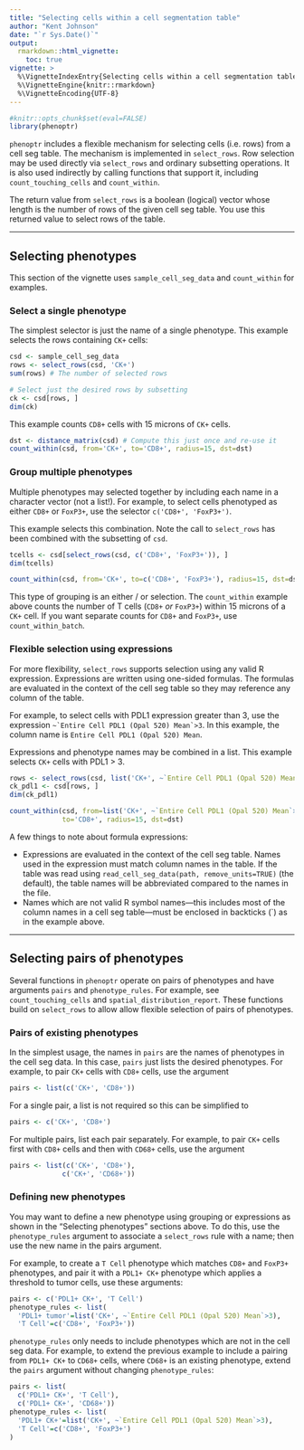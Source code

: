 ```yaml
---
title: "Selecting cells within a cell segmentation table"
author: "Kent Johnson"
date: "`r Sys.Date()`"
output:
  rmarkdown::html_vignette:
    toc: true
vignette: >
  %\VignetteIndexEntry{Selecting cells within a cell segmentation table}
  %\VignetteEngine{knitr::rmarkdown}
  %\VignetteEncoding{UTF-8}
---
```


```r
#knitr::opts_chunk$set(eval=FALSE)
library(phenoptr)
```

`phenoptr` includes a flexible mechanism for selecting cells (i.e. rows) from a
cell seg table. The mechanism is implemented in `select_rows`. Row selection
may be used directly via `select_rows` and ordinary subsetting operations. It is 
also used indirectly by calling functions that support it, 
including `count_touching_cells` and `count_within`.

The return value from `select_rows` is a boolean (logical) vector whose 
length is the number of rows of the given cell seg table. 
You use this returned
value to select rows of the table. 

----

## Selecting phenotypes

This section of the vignette uses `sample_cell_seg_data` and 
`count_within` for examples.

### Select a single phenotype

The simplest selector is just the name of a single phenotype. This example
selects the rows containing `CK+` cells:

```r
csd <- sample_cell_seg_data
rows <- select_rows(csd, 'CK+')
sum(rows) # The number of selected rows

# Select just the desired rows by subsetting
ck <- csd[rows, ]
dim(ck)
```

This example counts `CD8+` cells with 15 microns of `CK+` cells.

```r
dst <- distance_matrix(csd) # Compute this just once and re-use it
count_within(csd, from='CK+', to='CD8+', radius=15, dst=dst)
```

### Group multiple phenotypes

Multiple phenotypes may selected together by including each name in a 
character vector (not a list!).
For example, to select cells phenotyped as either 
`CD8+` or `FoxP3+`,
use the selector `c('CD8+', 'FoxP3+')`.

This example selects this combination. Note the call to `select_rows`
has been combined with the subsetting of `csd`.

```r
tcells <- csd[select_rows(csd, c('CD8+', 'FoxP3+')), ]
dim(tcells)

count_within(csd, from='CK+', to=c('CD8+', 'FoxP3+'), radius=15, dst=dst)
```

This type of grouping is an either / or selection. The `count_within` 
example above counts the number of T cells (`CD8+` _or_ `FoxP3+`) 
within 15 microns of a `CK+`
cell. If you want separate counts for `CD8+` and `FoxP3+`, use
`count_within_batch`.

### Flexible selection using expressions

For more flexibility, `select_rows` supports selection using any valid
R expression. Expressions are written using one-sided formulas. 
The formulas are evaluated in the context
of the cell seg table so they may reference any column of the table.

For example, to select cells with PDL1 expression greater than 3, use
the expression ``~`Entire Cell PDL1 (Opal 520) Mean`>3``. 
In this example, the column name is `Entire Cell PDL1 (Opal 520) Mean`.

Expressions and phenotype names may be combined in a list. This example
selects `CK+` cells with PDL1 > 3.

```r
rows <- select_rows(csd, list('CK+', ~`Entire Cell PDL1 (Opal 520) Mean`>3))
ck_pdl1 <- csd[rows, ]
dim(ck_pdl1)

count_within(csd, from=list('CK+', ~`Entire Cell PDL1 (Opal 520) Mean`>3), 
             to='CD8+', radius=15, dst=dst)
```

A few things to note about formula expressions:

- Expressions are evaluated in the context of the cell seg table. Names
  used in the expression must match column names in the table. If the table
  was read using `read_cell_seg_data(path, remove_units=TRUE)` (the default),
  the table names will be abbreviated compared to the names in the file.
- Names which are not valid R symbol names---this includes most of the column
  names in a cell seg table---must be enclosed in backticks (`) as
  in the example above.
  
----

## Selecting pairs of phenotypes

Several functions in `phenoptr` operate on pairs of phenotypes 
and have arguments
`pairs` and `phenotype_rules`. For example, see `count_touching_cells`
and `spatial_distribution_report`.
These functions build on `select_rows` to
allow allow flexible selection of pairs of phenotypes. 

### Pairs of existing phenotypes

In the simplest usage, the names in `pairs` are the names of phenotypes in
the cell seg data. In this case, `pairs` just lists the desired phenotypes.
For example, to pair `CK+` cells with `CD8+` cells, use the argument

```r
pairs <- list(c('CK+', 'CD8+'))
```

For a single pair, a list is not required so this can be simplified to

```r
pairs <- c('CK+', 'CD8+')
```

For multiple pairs, list each pair separately. For example, to pair `CK+` 
cells first with `CD8+` cells and then with `CD68+` cells, use the argument

```r
pairs <- list(c('CK+', 'CD8+'),
             c('CK+', 'CD68+'))
```

### Defining new phenotypes

You may want to define a new phenotype using grouping or expressions as shown 
in the "Selecting phenotypes" sections above. To do
this, use the `phenotype_rules` argument to associate a `select_rows` rule
with a name; then use the new name in the pairs argument.

For example, to create a `T Cell` phenotype which matches `CD8+` and `FoxP3+`
phenotypes, and pair it with a `PDL1+ CK+` phenotype which 
applies a threshold to
tumor cells, use these arguments:

```r
pairs <- c('PDL1+ CK+', 'T Cell')
phenotype_rules <- list(
  'PDL1+ tumor'=list('CK+', ~`Entire Cell PDL1 (Opal 520) Mean`>3),
  'T Cell'=c('CD8+', 'FoxP3+'))
```

`phenotype_rules` only needs to include phenotypes which are not in the cell
seg data. For example, to extend the previous example to include a pairing
from `PDL1+ CK+` to `CD68+` cells, where `CD68+` is an existing phenotype,
extend the `pairs` argument without changing `phenotype_rules`:


```r
pairs <- list(
  c('PDL1+ CK+', 'T Cell'),
  c('PDL1+ CK+', 'CD68+'))
phenotype_rules <- list(
  'PDL1+ CK+'=list('CK+', ~`Entire Cell PDL1 (Opal 520) Mean`>3),
  'T Cell'=c('CD8+', 'FoxP3+')
)
```
